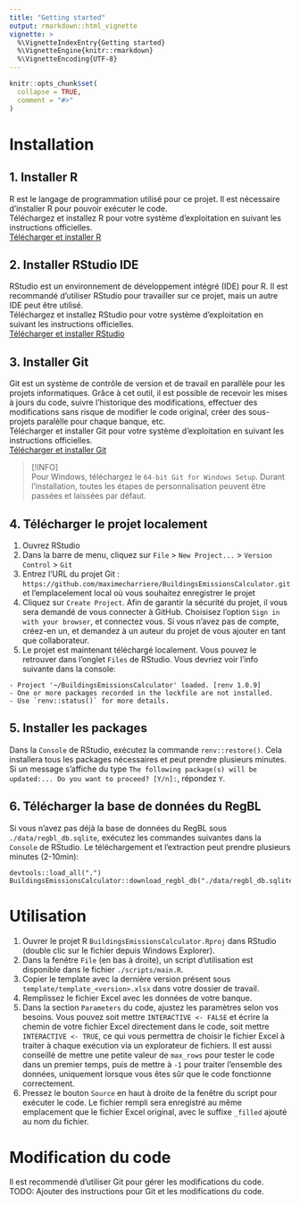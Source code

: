 ```yaml
---
title: "Getting started"
output: rmarkdown::html_vignette
vignette: >
  %\VignetteIndexEntry{Getting started}
  %\VignetteEngine{knitr::rmarkdown}
  %\VignetteEncoding{UTF-8}
---
```


```r
knitr::opts_chunk$set(
  collapse = TRUE,
  comment = "#>"
)
```

# Installation

## 1. Installer R
R est le langage de programmation utilisé pour ce projet. Il est nécessaire d'installer R pour pouvoir exécuter le code.  
Téléchargez et installez R pour votre système d'exploitation en suivant les instructions officielles.  
[Télécharger et installer R](https://cran.rstudio.com/)

## 2. Installer RStudio IDE
RStudio est un environnement de développement intégré (IDE) pour R. Il est recommandé d'utiliser RStudio pour travailler sur ce projet, mais un autre IDE peut être utilisé.  
Téléchargez et installez RStudio pour votre système d'exploitation en suivant les instructions officielles.  
[Télécharger et installer RStudio](https://posit.co/download/rstudio-desktop/)

## 3. Installer Git 
Git est un système de contrôle de version et de travail en parallèle pour les projets informatiques. Grâce à cet outil, il est possible de recevoir les mises à jours du code, suivre l'historique des modifications, effectuer des modifications sans risque de modifier le code original, créer des sous-projets paralèlle pour chaque banque, etc.  
Télécharger et installer Git pour votre système d'exploitation en suivant les instructions officielles.  
[Télécharger et installer Git](https://git-scm.com/downloads)  

> [!INFO]  
> Pour Windows, téléchargez le `64-bit Git for Windows Setup`. Durant l'installation, toutes les étapes de personnalisation peuvent être passées et laissées par défaut.

## 4. Télécharger le projet localement
1. Ouvrez RStudio
2. Dans la barre de menu, cliquez sur `File` > `New Project...` > `Version Control` > `Git`
3. Entrez l'URL du projet Git : `https://github.com/maximecharriere/BuildingsEmissionsCalculator.git` et l'emplacelement local où vous souhaitez enregistrer le projet
4. Cliquez sur `Create Project`. Afin de garantir la sécurité du projet, il vous sera demandé de vous connecter à GitHub. Choisisez l'option `Sign in with your browser`, et connectez vous. Si vous n'avez pas de compte, créez-en un, et demandez à un auteur du projet de vous ajouter en tant que collaborateur.
5. Le projet est maintenant téléchargé localement. Vous pouvez le retrouver dans l'onglet `Files` de RStudio. Vous devriez voir l'info suivante dans la console:  
  ```
  - Project '~/BuildingsEmissionsCalculator' loaded. [renv 1.0.9]
  - One or more packages recorded in the lockfile are not installed.
  - Use `renv::status()` for more details.
  ```

## 5. Installer les packages
Dans la `Console` de RStudio, exécutez la commande `renv::restore()`. Cela installera tous les packages nécessaires et peut prendre plusieurs minutes.  
Si un message s'affiche du type `The following package(s) will be updated:... Do you want to proceed? [Y/n]:`, répondez `Y`.

## 6. Télécharger la base de données du RegBL
Si vous n'avez pas déjà la base de données du RegBL sous `./data/regbl_db.sqlite`, exécutez les commandes suivantes dans la `Console` de RStudio. Le téléchargement et l'extraction peut prendre plusieurs minutes (2-10min):   
```
devtools::load_all(".")
BuildingsEmissionsCalculator::download_regbl_db("./data/regbl_db.sqlite")
```

# Utilisation

1. Ouvrer le projet R `BuildingsEmissionsCalculator.Rproj` dans RStudio (double clic sur le fichier depuis Windows Explorer).
2. Dans la fenêtre `File` (en bas à droite), un script d'utilisation est disponible dans le fichier `./scripts/main.R`.
3. Copier le template avec la dernière version présent sous `template/template_<version>.xlsx` dans votre dossier de travail.
4. Remplissez le fichier Excel avec les données de votre banque.
5. Dans la section `Parameters` du code, ajustez les paramètres selon vos besoins. Vous pouvez soit mettre `INTERACTIVE <- FALSE` et écrire la chemin de votre fichier Excel directement dans le code, soit mettre `INTERACTIVE <- TRUE`, ce qui vous permettra de choisir le fichier Excel à traiter à chaque exécution via un explorateur de fichiers. Il est aussi conseillé de mettre une petite valeur de `max_rows` pour tester le code dans un premier temps, puis de mettre à `-1` pour traiter l'ensemble des données, uniquement lorsque vous êtes sûr que le code fonctionne correctement.
6. Pressez le bouton `Source` en haut à droite de la fenêtre du script pour exécuter le code. Le fichier rempli sera enregistré au même emplacement que le fichier Excel original, avec le suffixe `_filled` ajouté au nom du fichier.

# Modification du code
Il est recommendé d'utiliser Git pour gérer les modifications du code.  
TODO: Ajouter des instructions pour Git et les modifications du code.
